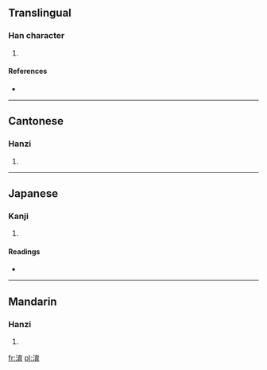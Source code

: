 ==Translingual==

===Han character===
{{Han char|rn=85|rad=水|as=08|sn=11|four=3012<sub>7</sub>|canj=水卜戈月 (EYIB)}}

# {{defn|Han|sort=水08}}

====References====
* {{Han ref|kx=0631.150|dkj=17683|dj=1034.040|hdz=31660.030|uh=6DEF|ud=28143|bh=D252|bd=53842}}

----

==Cantonese==

===Hanzi===
{{yue-hanzi|jyut=|y=yuk6}}

# {{defn|lang=yue|sort=水08}}

----

==Japanese==

===Kanji===
{{ja-kanji|grade=|rs=水08}}

# {{defn|lang=ja|sort=水08}}

====Readings====
* {{ja-readings|on=[[いく]] (iku)|kun=}}

----

==Mandarin==

===Hanzi===
{{cmn-hanzi|pin=[[yù]] ([[yu4]])|wg=yü<sup>4</sup>}}

# {{defn|lang=cmn|sort=水08}}

[[fr:淯]]
[[pl:淯]]